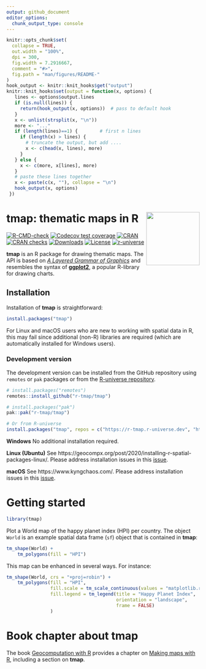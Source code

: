```yaml
---
output: github_document
editor_options: 
  chunk_output_type: console
---
```



```r
knitr::opts_chunk$set(
  collapse = TRUE,
  out.width = "100%",
  dpi = 300,
  fig.width = 7.2916667,
  comment = "#>",
  fig.path = "man/figures/README-"
)
hook_output <- knitr::knit_hooks$get("output")
knitr::knit_hooks$set(output = function(x, options) {
   lines <- options$output.lines
   if (is.null(lines)) {
     return(hook_output(x, options))  # pass to default hook
   }
   x <- unlist(strsplit(x, "\n"))
   more <- "..."
   if (length(lines)==1) {        # first n lines
     if (length(x) > lines) {
       # truncate the output, but add ....
       x <- c(head(x, lines), more)
     }
   } else {
     x <- c(more, x[lines], more)
   }
   # paste these lines together
   x <- paste(c(x, ""), collapse = "\n")
   hook_output(x, options)
 })
```

# tmap: thematic maps in R <img src="man/figures/logo.png" align="right" height="139" alt="" />

<!-- badges: start -->
[![R-CMD-check](https://github.com/r-tmap/tmap/actions/workflows/R-CMD-check.yaml/badge.svg)](https://github.com/r-tmap/tmap/actions/workflows/R-CMD-check.yaml)
[![Codecov test coverage](https://codecov.io/gh/r-tmap/tmap/branch/master/graph/badge.svg)](https://app.codecov.io/gh/r-tmap/tmap?branch=master)
[![CRAN](https://www.r-pkg.org/badges/version/tmap)](https://cran.r-project.org/package=tmap) 
[![CRAN checks](https://badges.cranchecks.info/worst/tmap.svg)](https://cran.r-project.org/web/checks/check_results_tmap.html)
[![Downloads](https://cranlogs.r-pkg.org/badges/tmap?color=brightgreen)](https://www.r-pkg.org/pkg/tmap)
[![License](https://img.shields.io/badge/License-GPL%20v3-brightgreen.svg?style=flat)](https://www.gnu.org/licenses/gpl-3.0.html)
[![r-universe](https://r-tmap.r-universe.dev/badges/tmap)](https://r-tmap.r-universe.dev/tmap)
<!-- badges: end -->

**tmap** is an R package for drawing thematic maps. The API is based on [*A Layered Grammar of Graphics*][4] and resembles the syntax of [**ggplot2**][3], a popular R-library for drawing charts.

## Installation

Installation of **tmap** is straightforward:

```r
install.packages("tmap")
```

For Linux and macOS users who are new to working with spatial data in R, this may fail since additional (non-R) libraries are required (which are automatically installed for Windows users).

### Development version

The development version can be installed from the GitHub repository using
`remotes` or `pak` packages or from the [R-universe repository](https://r-tmap.r-universe.dev/tmap).

```r
# install.packages("remotes")
remotes::install_github("r-tmap/tmap")

# install.packages("pak")
pak::pak("r-tmap/tmap")

# Or from R-universe
install.packages("tmap", repos = c("https://r-tmap.r-universe.dev", "https://cloud.r-project.org"))
```


**Windows**
No additional installation required.

**Linux (Ubuntu)**
See https://geocompx.org/post/2020/installing-r-spatial-packages-linux/. Please address installation issues in this [issue](https://github.com/r-tmap/tmap/issues/150).

**macOS**
See https://www.kyngchaos.com/. Please address installation issues in this [issue](https://github.com/r-tmap/tmap/issues/149).

# Getting started

```r
library(tmap)
```

Plot a World map of the happy planet index (HPI) per country.
The object `World` is an example spatial data frame (`sf`) object that is contained in **tmap**:

```r
tm_shape(World) +
	tm_polygons(fill = "HPI")
```

This map can be enhanced in several ways. 
For instance:

```r
tm_shape(World, crs = "+proj=robin") +
	tm_polygons(fill = "HPI",
				fill.scale = tm_scale_continuous(values = "matplotlib.rd_yl_bu"),
				fill.legend = tm_legend(title = "Happy Planet Index",
										orientation = "landscape", 
										frame = FALSE)
				)
```

# Book chapter about tmap

The book [Geocomputation with R](https://r.geocompx.org/) provides a chapter on [Making maps with R](https://r.geocompx.org/adv-map), including a section on **tmap**.


[3]: https://cran.r-project.org/package=ggplot2
[4]: https://vita.had.co.nz/papers/layered-grammar.pdf
